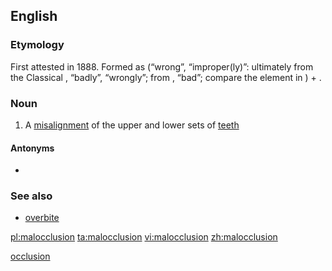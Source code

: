 ==English==

===Etymology===
First attested in 1888. Formed as {{term|mal-|lang=en}} (“wrong”, “improper(ly)”: ultimately from the Classical {{etyl|la|en}} {{term|male|lang=la}}, “badly”, “wrongly”; from {{term|malus|lang=la}}, “bad”; compare the {{term||ben-|lang=en}} element in {{term|benocclusion|lang=en}}) + {{term|occlusion||alignment of the teeth in closed jaws|lang=en}}.

===Noun===
{{wikipedia}}
{{en-noun}}

# {{context|dentistry|lang=en}} A [[misalignment]] of the upper and lower sets of [[teeth]]

====Antonyms====
* {{sense|misalignment of the upper and lower sets of teeth}} {{l|en|benocclusion}}

===See also===
* [[overbite]]

[[Category:English words prefixed with mal-|occlusion]]

[[pl:malocclusion]]
[[ta:malocclusion]]
[[vi:malocclusion]]
[[zh:malocclusion]]